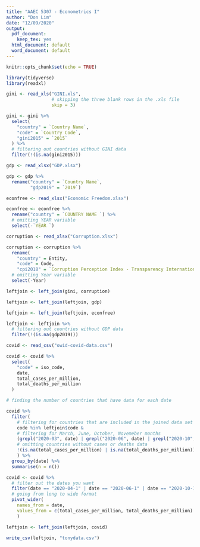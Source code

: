 ```yaml
---
title: "AAEC 5307 - Econometrics I"
author: "Don Lim"
date: "12/09/2020"
output:
  pdf_document:
    keep_tex: yes
  html_document: default
  word_document: default
---
```


```r
knitr::opts_chunk$set(echo = TRUE)
```

```r
library(tidyverse)
library(readxl)
```

```r
gini <- read_xls("GINI.xls",
                 # skipping the three blank rows in the .xls file
                 skip = 3)
```

```r
gini <- gini %>%
  select(
    "country" = `Country Name`,
    "code" = `Country Code`,
    "gini2015" = `2015`
  ) %>%
  # filtering out countries without GINI data
  filter(!(is.na(gini2015)))
```

```r
gdp <- read_xlsx("GDP.xlsx")
```

```r
gdp <- gdp %>%
  rename("country" = `Country Name`,
         "gdp2019" = `2019`)
```

```r
econfree <- read_xlsx("Economic Freedom.xlsx")
```

```r
econfree <- econfree %>%
  rename("country" = `COUNTRY NAME `) %>%
  # omitting YEAR variable
  select(-`YEAR `)
```

```r
corruption <- read_xlsx("Corruption.xlsx")
```

```r
corruption <- corruption %>%
  rename(
    "country" = Entity,
    "code" = Code, 
    "cpi2018" = `Corruption Perception Index - Transparency International (2018)`) %>%
  # omitting Year variable
  select(-Year)
```

```r
leftjoin <- left_join(gini, corruption)
```

```r
leftjoin <- left_join(leftjoin, gdp)
```

```r
leftjoin <- left_join(leftjoin, econfree)
```

```r
leftjoin <- leftjoin %>%
  # filtering out countries without GDP data
  filter(!(is.na(gdp2019)))
```

```r
covid <- read_csv("owid-covid-data.csv")
```

```r
covid <- covid %>%
  select(
    "code" = iso_code,
    date,
    total_cases_per_million,
    total_deaths_per_million
  )
```

```r
# finding the number of countries that have data for each date

covid %>%
  filter(
    # filtering for countries that are included in the joined data set
    code %in% leftjoin$code & 
    # filtering for March, June, October, Novemeber months
    (grepl("2020-03", date) | grepl("2020-06", date) | grepl("2020-10", date) | grepl("2020-11", date)) &
    # omitting countries without cases or deaths data
    !(is.na(total_cases_per_million) | is.na(total_deaths_per_million)) 
    ) %>%
  group_by(date) %>%
  summarise(n = n())
```


```r
covid <- covid %>%
  # filter out the dates you want
  filter(date == "2020-04-1" | date == "2020-06-1" | date == "2020-10-1" | date =="2020-11-1") %>%
  # going from long to wide format
  pivot_wider(
    names_from = date,
    values_from = c(total_cases_per_million, total_deaths_per_million)
    )
```

```r
leftjoin <- left_join(leftjoin, covid)
```

```r
write_csv(leftjoin, "tonydata.csv")
```